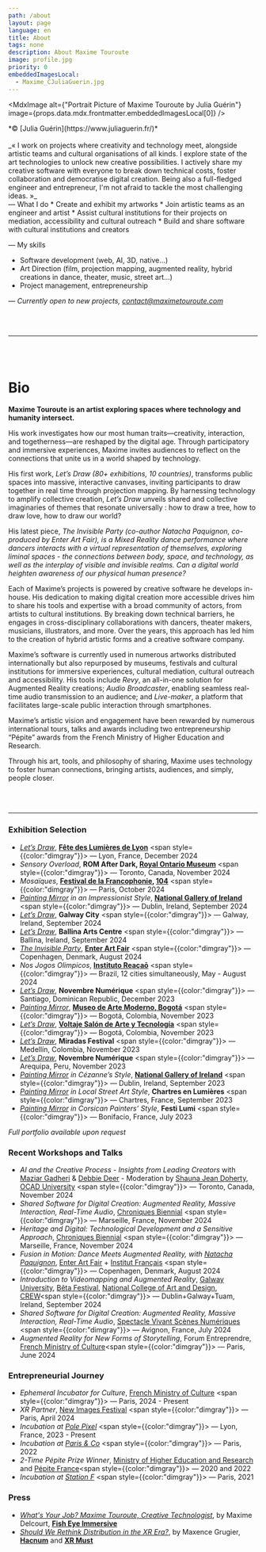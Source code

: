 ```yaml
---
path: /about
layout: page
language: en
title: About
tags: none
description: About Maxime Touroute
image: profile.jpg
priority: 0
embeddedImagesLocal:
  - Maxime_CJuliaGuerin.jpg
---
```


<MdxImage alt={"Portrait Picture of Maxime Touroute by Julia Guérin"} image={props.data.mdx.frontmatter.embeddedImagesLocal[0]} />
<div style={{color: "dimgray", margin: "auto", textAlign: "center", fontSize: "0.8rem"}}>*© [Julia Guérin](https://www.juliaguerin.fr/)*</div>


<br/>
_« I work on projects where creativity and technology meet, alongside artistic teams and cultural organisations of all kinds. I explore state of the art technologies to unlock new creative possibilities. I actively share my creative software with everyone to break down technical costs, foster collaboration and democratise digital creation. Being also a full-fledged engineer and entrepreneur, I'm not afraid to tackle the most challenging ideas. »_
<br />
— What I do
* Create and exhibit my artworks
* Join artistic teams as an engineer and artist
* Assist cultural institutions for their projects on mediation, accessibility and cultural outreach
* Build and share software with cultural institutions and creators

— My skills
* Software development (web, AI, 3D, native...)
* Art Direction (film, projection mapping, augmented reality, hybrid creations in dance, theater, music, street art...)
* Project management, entrepreneurship

*— Currently open to new projects, [contact@maximetouroute.com](mailto:contact@maximetouroute.com)*

<br />
<br />

___

<br />
<br />

# Bio 

__Maxime Touroute is an artist exploring spaces where technology and humanity intersect.__

His work investigates how our most human traits—creativity, interaction, and togetherness—are reshaped by the digital age. Through participatory and immersive experiences, Maxime invites audiences to reflect on the connections that unite us in a world shaped by technology.

His first work, *Let’s Draw* *(80+ exhibitions, 10 countries)*, transforms public spaces into massive, interactive canvases, inviting participants to draw together in real time through projection mapping. By harnessing technology to amplify collective creation, *Let’s Draw* unveils shared and collective imaginaries of themes that resonate universally : how to draw a tree, how to draw love, how to draw our world?

His latest piece, *The Invisible Party (co-author Natacha Paquignon, co-produced by Enter Art Fair), is a Mixed Reality dance performance where dancers interacts with a virtual representation of themselves, exploring liminal spaces - the connections between body, space, and technology, as well as the interplay of visible and invisible realms. Can a digital world heighten awareness of our physical human presence?*

Each of Maxime’s projects is powered by creative software he develops in-house. His dedication to making digital creation more accessible drives him to share his tools and expertise with a broad community of actors, from artists to cultural institutions. By breaking down technical barriers, he engages in cross-disciplinary collaborations with dancers, theater makers, musicians, illustrators, and more. Over the years, this approach has led him to the creation of hybrid artistic forms and a creative software company.

Maxime’s software is currently used in numerous artworks distributed internationally but also repurposed by museums, festivals and cultural institutions for immersive experiences, cultural mediation, cultural outreach and accessibility. His tools include *Revy*, an all-in-one solution for Augmented Reality creations; *Audio Broadcaster*, enabling seamless real-time audio transmission to an audience; and *Live-maker*, a platform that facilitates large-scale public interaction through smartphones.

Maxime’s artistic vision and engagement have been rewarded by numerous international tours, talks and awards including two entrepreneurship “Pépite” awards from the French Ministry of Higher Education and Research.

Through his art, tools, and philosophy of sharing, Maxime uses technology to foster human connections, bringing artists, audiences, and simply, people closer.

<br />
<br />

---
  
### Exhibition Selection

- _[Let’s Draw](/livedrawing#content)_, **[Fête des Lumières de Lyon](https://www.fetedeslumieres.lyon.fr/fr)** <span style={{color:"dimgray"}}> — Lyon, France, December 2024</span>
- _Sensory Overload_, **ROM After Dark, [Royal Ontario Museum](https://www.rom.on.ca/)** <span style={{color:"dimgray"}}> — Toronto, Canada, November 2024</span>
- _Mosaïques_, **[Festival de la Francophonie](https://francophonie2024.gouv.fr/refaire-le-monde-le-festival-de-la-francophonie/index.html), [104](https://www.104.fr/)** <span style={{color:"dimgray"}}> — Paris, October 2024</span>
- _[Painting Mirror](/painting-mirror#content) in an Impressionist Style_, **[National Gallery of Ireland](https://www.nationalgallery.ie/)** <span style={{color:"dimgray"}}> — Dublin, Ireland, September 2024</span>
- _[Let’s Draw](/livedrawing#content)_, **Galway City** <span style={{color:"dimgray"}}> — Galway, Ireland, September 2024</span>
- _[Let’s Draw](/livedrawing#content)_, **Ballina Arts Centre** <span style={{color:"dimgray"}}> — Ballina, Ireland, September 2024</span>
- _[The Invisible Party](/the-invisible-party#content)_, **[Enter Art Fair](https://www.enterartfair.com/)** <span style={{color:"dimgray"}}> — Copenhagen, Denmark, August 2024</span>
- _Nos Jogos Olimpicos_, **[Instituto Reaçaō](https://institutoreacao.org.br/)** <span style={{color:"dimgray"}}> — Brazil, 12 cities simultaneously, May - August 2024</span>
- _[Let’s Draw](/livedrawing#content)_, **Novembre Numérique** <span style={{color:"dimgray"}}> — Santiago, Dominican Republic, December 2023</span>
- _[Painting Mirror](/painting-mirror#content)_, **[Museo de Arte Moderno, Bogotá](https://www.mambogota.com/en/)** <span style={{color:"dimgray"}}> — Bogotá, Colombia, November 2023</span>
- _[Let’s Draw](/livedrawing#content)_, **[Voltaje Salón de Arte y Tecnología](https://voltaje.co/)** <span style={{color:"dimgray"}}> — Bogotá, Colombia, November 2023</span>
- _[Let’s Draw](/livedrawing#content)_, **Miradas Festival** <span style={{color:"dimgray"}}> — Medellín, Colombia, November 2023</span>
- _[Let’s Draw](/livedrawing#content)_, **Novembre Numérique** <span style={{color:"dimgray"}}> — Arequipa, Peru, November 2023</span>
- _[Painting Mirror](/painting-mirror#content) in Cézanne’s Style_, **[National Gallery of Ireland](https://www.nationalgallery.ie/)** <span style={{color:"dimgray"}}> — Dublin, Ireland, September 2023</span>
- _[Painting Mirror](/painting-mirror#content) in Local Street Art Style_, **Chartres en Lumières** <span style={{color:"dimgray"}}> — Chartres, France, September 2023</span>
- _[Painting Mirror](/painting-mirror#content) in Corsican Painters’ Style_, **Festi Lumi** <span style={{color:"dimgray"}}> — Bonifacio, France, July 2023</span>

_Full portfolio available upon request_

### Recent Workshops and Talks

- _AI and the Creative Process - Insights from Leading Creators_ with [Maziar Gadheri](https://maziart.ca/) & [Debbie Deer](https://www.debbiedeerproductions.com/) - Moderation by [Shauna Jean Doherty](https://www.shaunajeandoherty.com/), [OCAD University](https://www.ocadu.ca/) <span style={{color:"dimgray"}}> — Toronto, Canada, November 2024</span> 
- _Shared Software for Digital Creation: Augmented Reality, Massive Interaction, Real-Time Audio_, [Chroniques Biennial](https://chroniques.org/rendez-vous/biennale-2024/) <span style={{color:"dimgray"}}> — Marseille, France, November 2024</span>
- _Heritage and Digital: Technological Development and a Sensitive Approach_, [Chroniques Biennial](https://chroniques.org/rendez-vous/biennale-2024/) <span style={{color:"dimgray"}}> — Marseille, France, November 2024</span> 
- _Fusion in Motion: Dance Meets Augmented Reality, with [Natacha Paquignon](https://natachapaquignon.com)_, [Enter Art Fair](https://www.enterartfair.com/) + [Institut Français](https://institutfrancais.dk/fr) <span style={{color:"dimgray"}}> — Copenhagen, Denmark, August 2024</span> 
- _Introduction to Videomapping and Augmented Reality_, [Galway University](https://www.universityofgalway.ie/), [Bêta Festival](https://betafestival.ie/), [National College of Art and Design](https://www.ncad.ie/), [CREW](https://crewdigital.ie/)<span style={{color:"dimgray"}}> — Dublin+Galway+Tuam, Ireland, September 2024</span> 
- _Shared Software for Digital Creation: Augmented Reality, Massive Interaction, Real-Time Audio_, [Spectacle Vivant Scènes Numériques](https://spectaclevivant-scenesnumeriques.fr/) <span style={{color:"dimgray"}}> — Avignon, France, July 2024</span>
- _Augmented Reality for New Forms of Storytelling_, Forum Entreprendre, [French Ministry of Culture](https://www.culture.gouv.fr/)<span style={{color:"dimgray"}}> — Paris, June 2024</span> 

### Entrepreneurial Journey

- _Ephemeral Incubator for Culture_, [French Ministry of Culture](https://www.culture.gouv.fr/) <span style={{color:"dimgray"}}> — Paris, 2024 - Present</span> 
- _XR Partner_, [New Images Festival](https://newimages-hub.com/en/)  <span style={{color:"dimgray"}}> — Paris, April 2024</span> 
- _Incubation at [Pole Pixel](https://polepixel.fr/)_  <span style={{color:"dimgray"}}> — Lyon, France, 2023 - Present</span> 
- _Incubation at [Paris & Co](https://www.parisandco.com/)_ <span style={{color:"dimgray"}}> — Paris, 2022</span> 
- _2-Time Pépite Prize Winner_, [Ministry of Higher Education and Research](https://www.enseignementsup-recherche.gouv.fr/fr) and [Pépite France](https://www.pepite-france.fr/)<span style={{color:"dimgray"}}> — 2020 and 2022</span> 
- _Incubation at [Station F](https://stationf.co/)_ <span style={{color:"dimgray"}}> — Paris, 2021</span> 

### Press

- _[What's Your Job? Maxime Touroute, Creative Technologist](https://fisheyeimmersive.com/article/cest-quoi-ton-job-maxime-touroute-creative-technologist/)_, by Maxime Delcourt, **[Fish Eye Immersive](https://fisheyeimmersive.com/)**
- _[Should We Rethink Distribution in the XR Era?](https://hacnum.org/hacnumedia/faut-il-repenser-la-diffusion-a-lheure-de-la-xr/)_, by Maxence Grugier, **[Hacnum](https://hacnum.org/)** and **[XR Must](https://xrmust.com/)**
